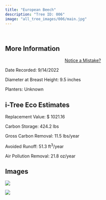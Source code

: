 ```yaml
---
title: "European Beech"
description: "Tree ID: 006"
image: "all_tree_images/006/main.jpg"
---
```


<br>

## **More Information**
::: column-margin
<center><a class="button" href="https://forms.gle/W6f5nwYxrM33hF4f7">Notice a Mistake?</a></center>
:::


Date Recorded:  9/14/2022

Diameter at Breast Height:  9.5  inches

Planters:  Unknown

## **i-Tree Eco Estimates**


 Replacement Value: $ 1021.16

 Carbon Storage:  424.2  lbs

 Gross Carbon Removal:  11.5  lbs/year

 Avoided Runoff:  51.3  ft<sup>3</sup>/year

 Air Pollution Removal:  21.8  oz/year

## **Images**


 ![](all_tree_images/006/IMG_6333.jpg)

 ![](all_tree_images/006/main.jpg)
